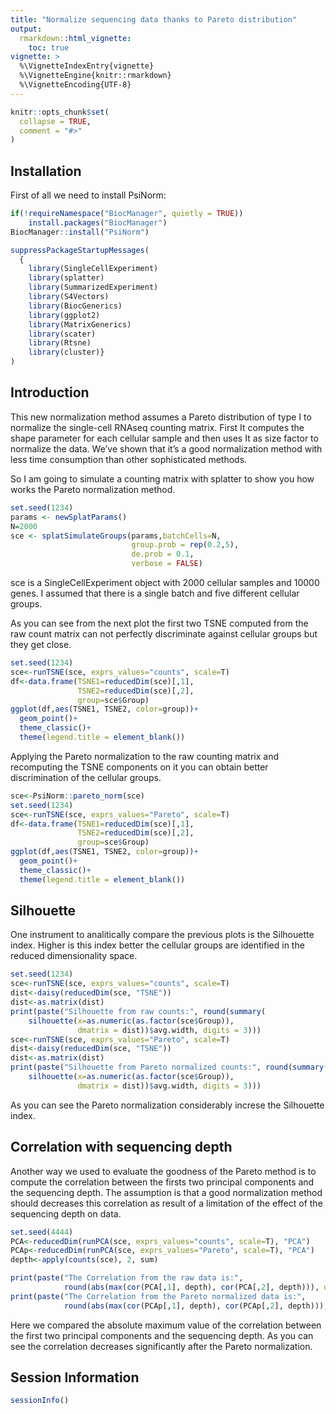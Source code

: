 ```yaml
---
title: "Normalize sequencing data thanks to Pareto distribution"
output: 
  rmarkdown::html_vignette:
    toc: true
vignette: >
  %\VignetteIndexEntry{vignette}
  %\VignetteEngine{knitr::rmarkdown}
  %\VignetteEncoding{UTF-8}
---
```


```r
knitr::opts_chunk$set(
  collapse = TRUE,
  comment = "#>"
)
```

## Installation

First of all we need to install PsiNorm:

```r
if(!requireNamespace("BiocManager", quietly = TRUE))
    install.packages("BiocManager")
BiocManager::install("PsiNorm")
```

```r
suppressPackageStartupMessages(
  {
    library(SingleCellExperiment)
    library(splatter)
    library(SummarizedExperiment)
    library(S4Vectors)
    library(BiocGenerics)
    library(ggplot2)
    library(MatrixGenerics)
    library(scater)
    library(Rtsne)
    library(cluster)}
)
```

## Introduction

This new normalization method assumes a Pareto distribution of type I to normalize the single-cell RNAseq counting matrix. First It computes the shape parameter for each cellular sample and then uses It as size factor to normalize the data. We've shown that it's a good normalization method with less time consumption than other sophisticated methods.

So I am going to simulate a counting matrix with splatter to show you how works the Pareto normalization method.

```r
set.seed(1234)
params <- newSplatParams()
N=2000
sce <- splatSimulateGroups(params,batchCells=N,
                           group.prob = rep(0.2,5),
                           de.prob = 0.1,
                           verbose = FALSE) 
```

sce is a SingleCellExperiment object with 2000 cellular samples and 10000 genes. I assumed that there is a single batch and five different cellular groups.

As you can see from the next plot the first two TSNE computed from the raw count matrix can not perfectly discriminate against cellular groups but they get close. 

```r
set.seed(1234)
sce<-runTSNE(sce, exprs_values="counts", scale=T)
df<-data.frame(TSNE1=reducedDim(sce)[,1],
               TSNE2=reducedDim(sce)[,2],
               group=sce$Group)
ggplot(df,aes(TSNE1, TSNE2, color=group))+
  geom_point()+
  theme_classic()+
  theme(legend.title = element_blank())
```

Applying the Pareto normalization to the raw counting matrix and recomputing the TSNE components on it you can obtain better discrimination of the cellular groups.

```r
sce<-PsiNorm::pareto_norm(sce)
set.seed(1234)
sce<-runTSNE(sce, exprs_values="Pareto", scale=T)
df<-data.frame(TSNE1=reducedDim(sce)[,1],
               TSNE2=reducedDim(sce)[,2],
               group=sce$Group)
ggplot(df,aes(TSNE1, TSNE2, color=group))+
  geom_point()+
  theme_classic()+
  theme(legend.title = element_blank())
```

## Silhouette

One instrument to analitically compare the previous plots is the Silhouette index. Higher is this index better the cellular groups are identified in the reduced dimensionality space. 

```r
set.seed(1234)
sce<-runTSNE(sce, exprs_values="counts", scale=T)
dist<-daisy(reducedDim(sce, "TSNE"))
dist<-as.matrix(dist)
print(paste("Silhouette from raw counts:", round(summary(
    silhouette(x=as.numeric(as.factor(sce$Group)),
               dmatrix = dist))$avg.width, digits = 3)))
sce<-runTSNE(sce, exprs_values="Pareto", scale=T)
dist<-daisy(reducedDim(sce, "TSNE"))
dist<-as.matrix(dist)
print(paste("Silhouette from Pareto normalized counts:", round(summary(
    silhouette(x=as.numeric(as.factor(sce$Group)),
               dmatrix = dist))$avg.width, digits = 3)))
```
As you can see the Pareto normalization considerably increse the Silhouette index. 

## Correlation with sequencing depth

Another way we used to evaluate the goodness of the Pareto method is to compute the correlation between the firsts two principal components and the sequencing depth. The assumption is that a good normalization method should decreases this correlation as result of a limitation of the effect of the sequencing depth on data.

```r
set.seed(4444)
PCA<-reducedDim(runPCA(sce, exprs_values="counts", scale=T), "PCA") 
PCAp<-reducedDim(runPCA(sce, exprs_values="Pareto", scale=T), "PCA")
depth<-apply(counts(sce), 2, sum)

print(paste("The Correlation from the raw data is:",
            round(abs(max(cor(PCA[,1], depth), cor(PCA[,2], depth))), digits=3)))
print(paste("The Correlation from the Pareto normalized data is:",
            round(abs(max(cor(PCAp[,1], depth), cor(PCAp[,2], depth))), digits = 3)))
```
Here we compared the absolute maximum value of the correlation between the first two principal components and the sequencing depth. As you can see the correlation decreases significantly after the Pareto normalization.

## Session Information
```r
sessionInfo()
```







